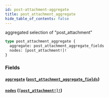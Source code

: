 ```yaml
---
id: post-attachment-aggregate
title: post_attachment_aggregate
hide_table_of_contents: false
---
```



aggregated selection of "post_attachment"

```graphql
type post_attachment_aggregate {
  aggregate: post_attachment_aggregate_fields
  nodes: [post_attachment!]!
}
```


### Fields

#### [`aggregate`](#) ([`post_attachment_aggregate_fields`](../objects/post-attachment-aggregate-fields))




#### [`nodes`](#) ([`[post_attachment!]!`](../objects/post-attachment))






